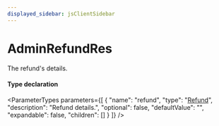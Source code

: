 ```yaml
---
displayed_sidebar: jsClientSidebar
---
```



# AdminRefundRes

The refund's details.

#### Type declaration

<ParameterTypes parameters={[
  {
    "name": "refund",
    "type": "[Refund](../classes/internal.Refund.mdx)",
    "description": "Refund details.",
    "optional": false,
    "defaultValue": "",
    "expandable": false,
    "children": []
  }
]} />
